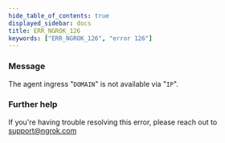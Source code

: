 ```yaml
---
hide_table_of_contents: true
displayed_sidebar: docs
title: ERR_NGROK_126
keywords: ["ERR_NGROK_126", "error 126"]
---
```


### Message

The agent ingress "`DOMAIN`" is not available via "`IP`".

### Further help

If you're having trouble resolving this error, please reach out to [support@ngrok.com](mailto:support@ngrok.com?subject=Help%20with%20ERR_NGROK_126)
